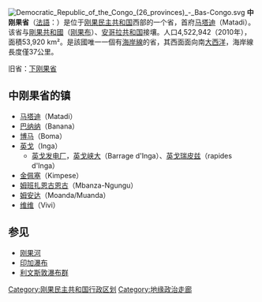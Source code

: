 {{otheruses|刚果}}
[[File:Democratic_Republic_of_the_Congo_(26_provinces)_-_Bas-Congo.svg|thumb]]
'''中刚果省'''（[[法語|法語]]：'''{{lang|fr|Province du Kongo central}}'''）是位于[[刚果民主共和国|刚果民主共和国]]西部的一个省，首府[[马塔迪|马塔迪]]（Matadi）。该省与[[剛果共和國|剛果共和國]]（[[刚果布|刚果布]]）、[[安哥拉共和国|安哥拉共和国]]接壤。人口4,522,942（2010年），面積53,920 km²。是該國唯一一個有[[海岸線|海岸線]]的省，其西面面向南[[大西洋|大西洋]]，海岸線長度僅37公里。

旧省：[[下刚果省|下刚果省]]

==中刚果省的镇==
* [[马塔迪|马塔迪]]（Matadi）
* [[巴纳纳|巴纳纳]]（Banana）
* [[博馬_(剛果民主共和國)|博马]]（Boma）
* [[英戈|英戈]]（Inga）
** [[英戈发电厂|英戈发电厂]]，[[英戈峡大|英戈峡大]]（Barrage d'Inga）、[[英戈瑞皮兹|英戈瑞皮兹]]（rapides d'Inga）
* [[金佩塞|金佩塞]]（Kimpese）
* [[姆班扎恩古恩古|姆班扎恩古恩古]]（Mbanza-Ngungu）
* [[姆安达|姆安达]]（Moanda/Muanda）
* [[维维|维维]]（Vivi）

==参见==
*[[刚果河|刚果河]]
*[[印加瀑布|印加瀑布]]
*[[利文斯敦瀑布群|利文斯敦瀑布群]]
[[Category:刚果民主共和国行政区划|Category:刚果民主共和国行政区划]]
[[Category:地缘政治走廊|Category:地缘政治走廊]]

{{刚果民主共和国小作品}}
{{RDC}}